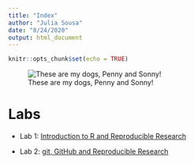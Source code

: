 ```yaml
---
title: "Index"
author: "Julia Sousa"
date: "8/24/2020"
output: html_document
---
```


```r
knitr::opts_chunk$set(echo = TRUE)
```

![These are my dogs, Penny and Sonny!](IMG_3273.png)

# Labs

* Lab 1: [Introduction to R and Reproducible Research](Lab1.html)

* Lab 2: [git, GitHub and Reproducible Research](Lab2.html)
